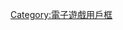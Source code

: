 {{Userbox
  |border-c = red
  |border-s = 1
  |id       = <span lang="zh" style="font-family: 微软雅黑,宋体; ">Red Alert</span>
  |id-s     = 12
  |id-c     = red
  |id-fc    = white
  |info     = <div class="center">這個用戶喜歡玩'''[[紅色警戒系列|紅色警戒]]'''。</div>
  |info-s   = 10
  |info-c   = white
  |info-fc  = black
}}{{UserboxCat|喜歡玩紅色警戒的維基人|{{PAGENAME}}}}<noinclude>

{{DEFAULTSORT:Red Alert, Command & Conquer}}
[[Category:喜歡玩紅色警戒的維基人| ]]
[[Category:電子遊戲用戶框]]
</noinclude>
